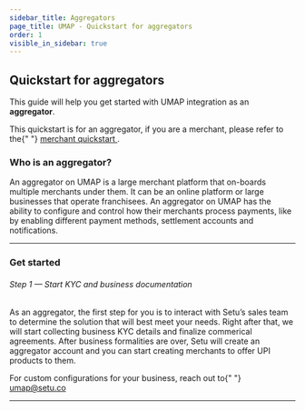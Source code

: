 ```yaml
---
sidebar_title: Aggregators
page_title: UMAP - Quickstart for aggregators
order: 1
visible_in_sidebar: true
---
```


## Quickstart for aggregators

This guide will help you get started with UMAP integration as an **aggregator**.

<Callout type="tip">
    This quickstart is for an aggregator, if you are a merchant, please refer to the{" "}
    <a href="/payments/umap/quickstart" target="_self">
        merchant quickstart
    </a>.
</Callout>

<br />

### Who is an aggregator?

An aggregator on UMAP is a large merchant platform that on-boards multiple merchants under them. It can be an online platform or large businesses that operate franchisees. An aggregator on UMAP has the ability to configure and control how their merchants process payments, like by enabling different payment methods, settlement accounts and notifications.

<hr class="primary" />

### Get started

###### Step 1 — Start KYC and business documentation

As an aggregator, the first step for you is to interact with Setu’s sales team to determine the solution that will best meet your needs. Right after that, we will start collecting business KYC details and finalize commerical agreements. After business formalities are over, Setu will create an aggregator account and you can start creating merchants to offer UPI products to them.

<Callout type="tip">
    For custom configurations for your business, reach out to{" "}
    <a href="">umap@setu.co</a>
</Callout>

<hr class="tertiary" />

###### Step 2 — Get API credentials

Contact Setu on <a href="">umap@setu.co</a> to get `client-id` and `secret`. These credentials are required to make API calls on sandbox or production.

<hr class="primary" />

<NextPage
    info={{
        description:
            "Get started with integrating UPI on your platform",
        slug: "/payments/umap/api-integration",
        title: "API Integration",
    }}
/>

<WasPageHelpful />
